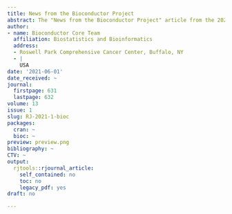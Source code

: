 ```yaml
---
title: News from the Bioconductor Project
abstract: The "News from the Bioconductor Project" article from the 2021-1 issue.
author:
- name: Bioconductor Core Team
  affiliation: Biostatistics and Bioinformatics
  address:
  - Roswell Park Comprehensive Cancer Center, Buffalo, NY
  - |
    USA
date: '2021-06-01'
date_received: ~
journal:
  firstpage: 631
  lastpage: 632
volume: 13
issue: 1
slug: RJ-2021-1-bioc
packages:
  cran: ~
  bioc: ~
preview: preview.png
bibliography: ~
CTV: ~
output:
  rjtools::rjournal_article:
    self_contained: no
    toc: no
    legacy_pdf: yes
draft: no

---
```

